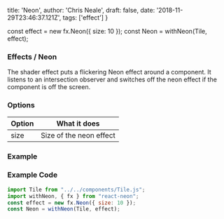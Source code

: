   title: 'Neon',
  author: 'Chris Neale',
  draft: false,
  date: '2018-11-29T23:46:37.121Z',
  tags: ['effect']
}

const effect = new fx.Neon({ size: 10 });
const Neon = withNeon(Tile, effect);

### Effects / Neon

The shader effect puts a flickering Neon effect around a component. It listens to an intersection observer and switches off the neon effect if the component is off the screen.

### Options

| Option  | What it does |
|---|---|
| size | Size of the neon effect |

### Example

<Neon />

### Example Code

```javascript
import Tile from "../../components/Tile.js";
import withNeon, { fx } from "react-neon";
const effect = new fx.Neon({ size: 10 });
const Neon = withNeon(Tile, effect);
```

